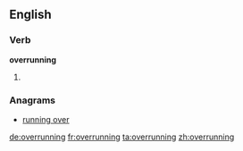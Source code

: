 ==English==

===Verb===
'''overrunning'''

# {{present participle of|overrun}}

===Anagrams===
* [[running over#English|running over]]

[[de:overrunning]]
[[fr:overrunning]]
[[ta:overrunning]]
[[zh:overrunning]]